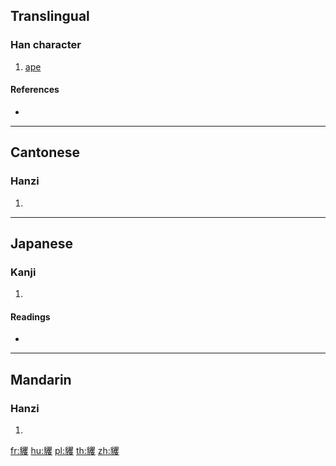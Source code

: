 {{character info/new}}
==Translingual==

===Han character===
{{Han char|rn=153|rad=豸|as=20|sn=27|four=16247|canj=BHBUE}}

# [[ape]]

====References====
* {{Han ref|kx=1203.390|dkj=36654|dj=1665.010|hdz=63918.190|uh=8C9C|ud=35996|bh=F9AA|bd=63914}}

----

==Cantonese==

===Hanzi===
{{yue-hanzi|jyut=|y=fok3}}

# {{defn|lang=yue|sort=豸20}}

----

==Japanese==

===Kanji===
{{ja-kanji|grade=|rs=豸20}}

# {{defn|lang=ja|sort=豸20}}

====Readings====
* {{ja-readings|on=[[きゃく]] (kyaku), [[かく]] (kaku), [[けき]] (keki), [[く]] (ku)|kun=[[おおざる]] (oozaru)|nanori=}}

----

==Mandarin==

===Hanzi===
{{cmn-hanzi|pin=[[jué]] ([[jue2]])|wg=chüeh<sup>2</sup>}}

# {{defn|lang=cmn|sort=豸20}}

[[fr:貜]]
[[hu:貜]]
[[pl:貜]]
[[th:貜]]
[[zh:貜]]